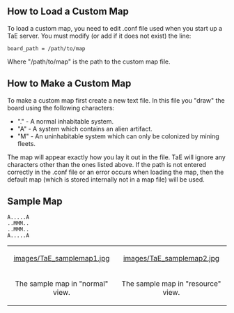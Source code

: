 ==How to Load a Custom Map==
To load a custom map, you need to edit .conf file used when you start up a TaE server. You must modify (or add if it does not exist) the line:

<pre>
board_path = /path/to/map
</pre>

Where "/path/to/map" is the path to the custom map file.


==How to Make a Custom Map==
To make a custom map first create a new text file. In this file you "draw" the board using the following characters:
*"." - A normal inhabitable system.
*"A" - A system which contains an alien artifact.
*"M" - An uninhabitable system which can only be colonized by mining fleets.

The map will appear exactly how you lay it out in the file.  TaE will ignore any characters other than the ones listed above.  If the path is not entered correctly in the .conf file or an error occurs when loading the map, then the default map (which is stored internally not in a map file) will be used.


==Sample Map==
<pre>
A.....A
..MMM..
..MMM..
A.....A
</pre>

{| border="0" cellspacing="0" cellpadding="10" align="center"
|-
|align="center" |[[images/TaE_samplemap1.jpg]]
|align="center" |[[images/TaE_samplemap2.jpg]]
|-
|The sample map in "normal" view. ||The sample map in "resource" view.
|}